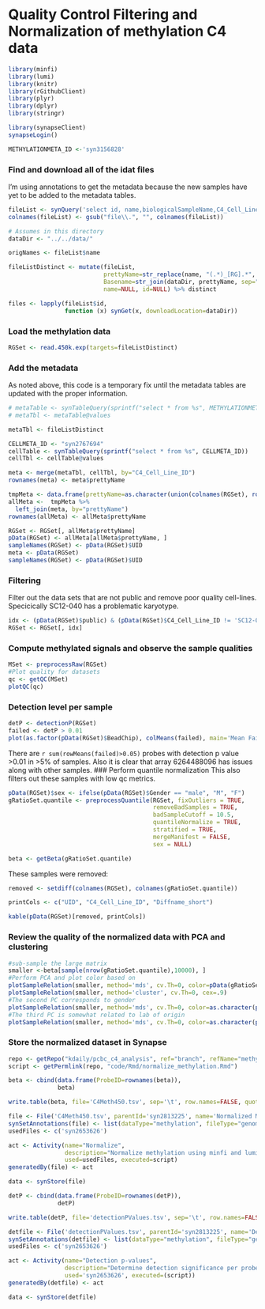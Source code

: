 Quality Control Filtering and Normalization of methylation C4 data
===================================================================
```r
library(minfi)
library(lumi)
library(knitr)
library(rGithubClient)
library(plyr)
library(dplyr)
library(stringr)

library(synapseClient)
synapseLogin()

METHYLATIONMETA_ID <-'syn3156828'
```
### Find and download all of the idat files
I'm using annotations to get the metadata because the new samples have yet to be added to the metadata tables.
```r
fileList <- synQuery('select id, name,biologicalSampleName,C4_Cell_Line_ID,Diffname_short,BeadChip,Array_position,Row,Column,UID from file where parentId=="syn2653626" and fileType=="idat"')
colnames(fileList) <- gsub("file\\.", "", colnames(fileList))

# Assumes in this directory
dataDir <- "../../data/"

origNames <- fileList$name

fileListDistinct <- mutate(fileList, 
                           prettyName=str_replace(name, "(.*)_[RG].*", "\\1"),
                           Basename=str_join(dataDir, prettyName, sep="/"),
                           name=NULL, id=NULL) %>% distinct

files <- lapply(fileList$id,
                function (x) synGet(x, downloadLocation=dataDir))
```
### Load the methylation data
```r
RGSet <- read.450k.exp(targets=fileListDistinct)
```
### Add the metadata
As noted above, this code is a temporary fix until the metadata tables are updated with the proper information.
```r
# metaTable <- synTableQuery(sprintf("select * from %s", METHYLATIONMETA_ID))
# metaTbl <- metaTable@values

metaTbl <- fileListDistinct

CELLMETA_ID <- "syn2767694"
cellTable <- synTableQuery(sprintf("select * from %s", CELLMETA_ID))
cellTbl <- cellTable@values

meta <- merge(metaTbl, cellTbl, by="C4_Cell_Line_ID")
rownames(meta) <- meta$prettyName

tmpMeta <- data.frame(prettyName=as.character(union(colnames(RGSet), rownames(meta))))
allMeta <-  tmpMeta %>% 
  left_join(meta, by="prettyName")
rownames(allMeta) <- allMeta$prettyName

RGSet <- RGSet[, allMeta$prettyName]
pData(RGSet) <- allMeta[allMeta$prettyName, ]
sampleNames(RGSet) <- pData(RGSet)$UID
meta <- pData(RGSet)
sampleNames(RGSet) <- pData(RGSet)$UID
```
### Filtering
Filter out the data sets that are not public and remove poor quality cell-lines.  Specicically SC12-040 has a problematic karyotype.
```r
idx <- (pData(RGSet)$public) & (pData(RGSet)$C4_Cell_Line_ID != 'SC12-040')
RGSet <- RGSet[, idx]
```
### Compute methylated signals and observe the sample qualities
```r
MSet <- preprocessRaw(RGSet)
#Plot quality for datasets
qc <- getQC(MSet)
plotQC(qc)
```
### Detection level per sample
```r
detP <- detectionP(RGSet)
failed <- detP > 0.01
plot(as.factor(pData(RGSet)$BeadChip), colMeans(failed), main='Mean Failure Rate per Sample', xlab='Array', ylab='mean # of probes with detection p value >0.01')
```
There are `r sum(rowMeans(failed)>0.05)` probes with detection p value >0.01 in >5% of samples.  Also it is clear that array 6264488096 has issues along with other samples.
### Perform quantile normalization
This also filters out these samples with low qc metrics.
```r
pData(RGSet)$sex <- ifelse(pData(RGSet)$Gender == "male", "M", "F")
gRatioSet.quantile <- preprocessQuantile(RGSet, fixOutliers = TRUE,
                                         removeBadSamples = TRUE,
                                         badSampleCutoff = 10.5,
                                         quantileNormalize = TRUE,
                                         stratified = TRUE,
                                         mergeManifest = FALSE, 
                                         sex = NULL)

beta <- getBeta(gRatioSet.quantile)
```
These samples were removed:
```r
removed <- setdiff(colnames(RGSet), colnames(gRatioSet.quantile))

printCols <- c("UID", "C4_Cell_Line_ID", "Diffname_short")

kable(pData(RGSet)[removed, printCols])
```
### Review the quality of the normalized data with PCA and clustering
```r
#sub-sample the large matrix
smaller <-beta[sample(nrow(gRatioSet.quantile),10000), ]
#Perform PCA and plot color based on 
plotSampleRelation(smaller, method='mds', cv.Th=0, color=pData(gRatioSet.quantile)$Diffname_short)
plotSampleRelation(smaller, method='cluster', cv.Th=0, cex=.9)
#The second PC corresponds to gender
plotSampleRelation(smaller, method='mds', cv.Th=0, color=as.character(pData(gRatioSet.quantile)$Gender), dimension=c(2,3))
#The third PC is somewhat related to lab of origin
plotSampleRelation(smaller, method='mds', cv.Th=0, color=as.character(pData(gRatioSet.quantile)$Originating_Lab), dimension=c(3,4))
```
### Store the normalized dataset in Synapse
```r
repo <- getRepo("kdaily/pcbc_c4_analysis", ref="branch", refName="methylation")
script <- getPermlink(repo, "code/Rmd/normalize_methylation.Rmd")

beta <- cbind(data.frame(ProbeID=rownames(beta)),
              beta)

write.table(beta, file='C4Meth450.tsv', sep='\t', row.names=FALSE, quote=FALSE)

file <- File('C4Meth450.tsv', parentId='syn2813225', name='Normalized Methylation Matrix')
synSetAnnotations(file) <- list(dataType="methylation", fileType="genomicMatrix")
usedFiles <- c('syn2653626')

act <- Activity(name="Normalize", 
                description="Normalize methylation using minfi and lumi", 
                used=usedFiles, executed=script)
generatedBy(file) <- act

data <- synStore(file)
```

```r
detP <- cbind(data.frame(ProbeID=rownames(detP)),
              detP)

write.table(detP, file='detectionPValues.tsv', sep='\t', row.names=FALSE, quote=FALSE)

detfile <- File('detectionPValues.tsv', parentId='syn2813225', name='Detection p-values')
synSetAnnotations(detfile) <- list(dataType="methylation", fileType="genomicMatrix")
usedFiles <- c('syn2653626')

act <- Activity(name="Detection p-values", 
                description="Determine detection significance per probe per sample.", 
                used='syn2653626', executed=(script))
generatedBy(detfile) <- act

data <- synStore(detfile)

```

